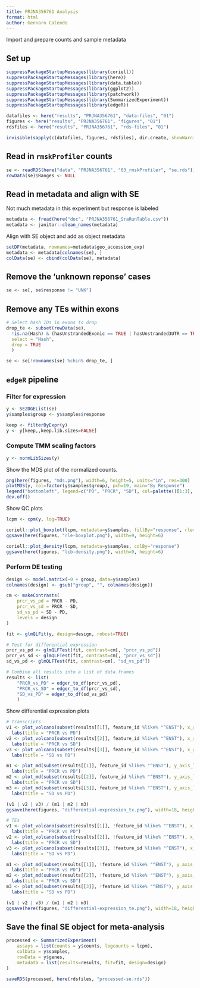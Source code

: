 ```yaml
---
title: PRJNA356761 Analysis
format: html
author: Gennaro Calendo
---
```


Import and prepare counts and sample metadata

## Set up

```r
suppressPackageStartupMessages(library(coriell))
suppressPackageStartupMessages(library(here))
suppressPackageStartupMessages(library(data.table))
suppressPackageStartupMessages(library(ggplot2))
suppressPackageStartupMessages(library(patchwork))
suppressPackageStartupMessages(library(SummarizedExperiment))
suppressPackageStartupMessages(library(edgeR))

datafiles <- here("results", "PRJNA356761", "data-files", "01")
figures <- here("results", "PRJNA356761", "figures", "01")
rdsfiles <- here("results", "PRJNA356761", "rds-files", "01")

invisible(sapply(c(datafiles, figures, rdsfiles), dir.create, showWarnings=F, recursive=T))
```

## Read in `rmskProfiler` counts

```r
se <- readRDS(here("data", "PRJNA356761", "03_rmskProfiler", "se.rds"))
rowData(se)$Ranges <- NULL
```

## Read in metadata and align with SE

Not much metadata in this experiment but response is labeled

```r
metadata <- fread(here("doc", "PRJNA356761_SraRunTable.csv"))
metadata <- janitor::clean_names(metadata)
```

Align with SE object and add as object metadata

```r
setDF(metadata, rownames=metadata$geo_accession_exp)
metadata <- metadata[colnames(se), ]
colData(se) <- cbind(colData(se), metadata)
```

## Remove the 'unknown reponse' cases

```r
se <- se[, se$response != "UNK"]
```

## Remove any TEs within exons 

```r
# Select hash IDs in exons to drop
drop_te <- subset(rowData(se), 
  !is.na(Hash) & (hasUnstrandedExonic == TRUE | hasUnstranded3UTR == TRUE | hasUnstranded5UTR == TRUE),
  select = "Hash",
  drop = TRUE
  )

se <- se[!rownames(se) %chin% drop_te, ]
```

## `edgeR` pipeline

### Filter for expression

```r
y <- SE2DGEList(se)
y$samples$group <- y$samples$response

keep <- filterByExpr(y)
y <- y[keep,,keep.lib.sizes=FALSE]
```

### Compute TMM scaling factors

```r
y <- normLibSizes(y)
```

Show the MDS plot of the normalized counts. 

```r
png(here(figures, "mds.png"), width=6, height=5, units="in", res=300)
plotMDS(y, col=factor(y$samples$group), pch=19, main="By Response")
legend("bottomleft", legend=c("PD", "PRCR", "SD"), col=palette()[1:3], pch=19)
dev.off()
```

Show QC plots

```r
lcpm <- cpm(y, log=TRUE)

coriell::plot_boxplot(lcpm, metadata=y$samples, fillBy="response", rle=TRUE)
ggsave(here(figures, "rle-boxplot.png"), width=9, height=6)

coriell::plot_density(lcpm, metadata=y$samples, colBy="response")
ggsave(here(figures, "lib-density.png"), width=9, height=6)
```

### Perform DE testing

```r
design <- model.matrix(~0 + group, data=y$samples)
colnames(design) <- gsub("group", "", colnames(design))

cm <- makeContrasts(
    prcr_vs_pd = PRCR - PD,
    prcr_vs_sd = PRCR - SD,
    sd_vs_pd = SD - PD,
    levels = design 
)

fit <- glmQLFit(y, design=design, robust=TRUE)

# Test for differential expression
prcr_vs_pd <- glmQLFTest(fit, contrast=cm[, "prcr_vs_pd"]) 
prcr_vs_sd <- glmQLFTest(fit, contrast=cm[, "prcr_vs_sd"])
sd_vs_pd <- glmQLFTest(fit, contrast=cm[, "sd_vs_pd"])

# Combine all results into a list of data.frames
results <- list(
    "PRCR_vs_PD" = edger_to_df(prcr_vs_pd),
    "PRCR_vs_SD" = edger_to_df(prcr_vs_sd),
    "SD_vs_PD" = edger_to_df(sd_vs_pd)
    )
```

Show differential expression plots

```r
# Transcripts
v1 <- plot_volcano(subset(results[[1]], feature_id %like% "^ENST"), x_axis_limits=c(-10, 10), y_axis_limits=c(0, 12)) + 
  labs(title = "PRCR vs PD")
v2 <- plot_volcano(subset(results[[2]], feature_id %like% "^ENST"), x_axis_limits=c(-10, 10), y_axis_limits=c(0, 12)) + 
  labs(title = "PRCR vs SD")
v3 <- plot_volcano(subset(results[[3]], feature_id %like% "^ENST"), x_axis_limits=c(-10, 10), y_axis_limits=c(0, 12)) + 
  labs(title = "SD vs PD")

m1 <- plot_md(subset(results[[1]], feature_id %like% "^ENST"), y_axis_limits=c(-10, 10)) + 
  labs(title = "PRCR vs PD")
m2 <- plot_md(subset(results[[2]], feature_id %like% "^ENST"), y_axis_limits=c(-10, 10)) + 
  labs(title = "PRCR vs SD")
m3 <- plot_md(subset(results[[3]], feature_id %like% "^ENST"), y_axis_limits=c(-10, 10)) + 
  labs(title = "SD vs PD")

(v1 | v2 | v3) / (m1 | m2 | m3)
ggsave(here(figures, "differential-expression_tx.png"), width=18, height=10)

# TEs
v1 <- plot_volcano(subset(results[[1]], !feature_id %like% "^ENST"), x_axis_limits=c(-6, 6), y_axis_limits=c(0, 6)) + 
  labs(title = "PRCR vs PD")
v2 <- plot_volcano(subset(results[[2]], !feature_id %like% "^ENST"), x_axis_limits=c(-6, 6), y_axis_limits=c(0, 6)) + 
  labs(title = "PRCR vs SD")
v3 <- plot_volcano(subset(results[[3]], !feature_id %like% "^ENST"), x_axis_limits=c(-6, 6), y_axis_limits=c(0, 6)) + 
  labs(title = "SD vs PD")

m1 <- plot_md(subset(results[[1]], !feature_id %like% "^ENST"), y_axis_limits=c(-6, 6)) + 
  labs(title = "PRCR vs PD")
m2 <- plot_md(subset(results[[2]], !feature_id %like% "^ENST"), y_axis_limits=c(-6, 6)) + 
  labs(title = "PRCR vs SD")
m3 <- plot_md(subset(results[[3]], !feature_id %like% "^ENST"), y_axis_limits=c(-6, 6)) + 
  labs(title = "SD vs PD")

(v1 | v2 | v3) / (m1 | m2 | m3)
ggsave(here(figures, "differential-expression_te.png"), width=18, height=10)
```

## Save the final SE object for meta-analysis

```r
processed <- SummarizedExperiment(
    assays = list(counts = y$counts, logcounts = lcpm),
    colData = y$samples,
    rowData = y$genes,
    metadata = list(results=results, fit=fit, design=design)
)

saveRDS(processed, here(rdsfiles, "processed-se.rds"))
```
